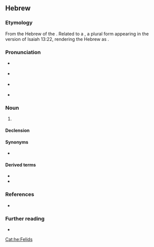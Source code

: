 ==Hebrew==

===Etymology===
{{HE root|חתל}}
From the Hebrew of the {{w|Babylonian Talmud}}. Related to a {{cog|tmr|חתולין}}, a plural form appearing in the {{w|Targum Jonathan}} version of Isaiah 13:22, rendering the Hebrew {{m|hbo|אִיִּים|t=jackals}} as {{m|tmr|חֲתוּלִין|t=cats}}.

===Pronunciation===
* {{a|IL}} {{IPA|he|/χaˈtul/}}
* {{a|Ashkenazi}} {{IPA|he|/xɔ.sul/|/xu.sil/}}
* {{a|Sephardi}} {{IPA|he|/ħaˈt̪ul/|[xaˈθul]}}
* {{a|Yemenite Hebrew|Tiberian Hebrew}} {{IPA|he|/ħɔˈθul/}}

===Noun===
{{he-noun|g=m|tr=khatúl|wv=חָתוּל|f=חֲתוּלָה|cons=חֲתוּל|pl=חֲתוּלִים}}
# {{l|en|cat}}

====Declension====
{{he-decl|ms|חָתוּל|חֲתוּל־|mp|חֲתוּלִים|fs|חֲתוּלָה|חֲתוּלַת־|fp|חֲתוּלוֹת}}

====Synonyms====
* {{sense|cat}} {{l|he|שונרא|tr=shunrá}} {{qualifier|rare}}

====Derived terms====
* {{l|he|חֲתַלְתּוּל}}
* {{l|he|חָתוּל נְמֵרִי|tr=khatúl n'merí}}

===References===
* {{R:Hebrew Terms Database}}

===Further reading===
* {{pedia|lang=he}}

[[Cat:he:Felids]]